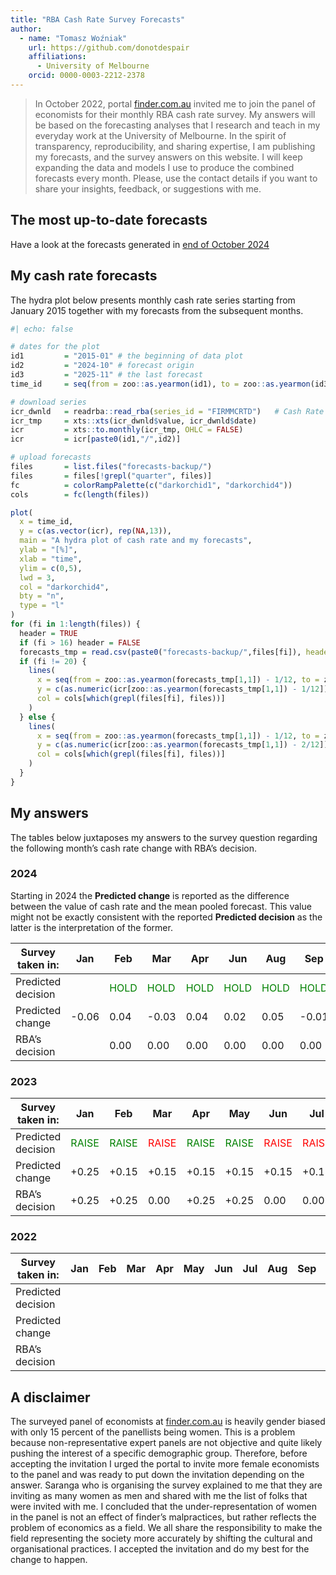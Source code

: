 ```yaml
---
title: "RBA Cash Rate Survey Forecasts"
author: 
  - name: "Tomasz Woźniak"
    url: https://github.com/donotdespair
    affiliations:
      - University of Melbourne
    orcid: 0000-0003-2212-2378
---
```


> In October 2022, portal [finder.com.au](https://www.finder.com.au/rba-cash-rate) invited me to join the panel of economists for their monthly RBA cash rate survey. My answers will be based on the forecasting analyses that I research and teach in my everyday work at the University of Melbourne. In the spirit of transparency, reproducibility, and sharing expertise, I am publishing my forecasts, and the survey answers on this website. I will keep expanding the data and models I use to produce the combined forecasts every month. Please, use the contact details if you want to share your insights, feedback, or suggestions with me.

## The most up-to-date forecasts

Have a look at the forecasts generated in [end of October 2024](2024_10.qmd)

## My cash rate forecasts

The hydra plot below presents monthly cash rate series starting from January 2015 together with my forecasts from the subsequent months.

```r
#| echo: false

# dates for the plot
id1         = "2015-01" # the beginning of data plot
id2         = "2024-10" # forecast origin
id3         = "2025-11" # the last forecast
time_id     = seq(from = zoo::as.yearmon(id1), to = zoo::as.yearmon(id3), by = 1/12)

# download series
icr_dwnld   = readrba::read_rba(series_id = "FIRMMCRTD")   # Cash Rate Target
icr_tmp     = xts::xts(icr_dwnld$value, icr_dwnld$date)
icr         = xts::to.monthly(icr_tmp, OHLC = FALSE)
icr         = icr[paste0(id1,"/",id2)]

# upload forecasts
files       = list.files("forecasts-backup/")
files       = files[!grepl("quarter", files)]
fc          = colorRampPalette(c("darkorchid1", "darkorchid4"))
cols        = fc(length(files))

plot(
  x = time_id, 
  y = c(as.vector(icr), rep(NA,13)), 
  main = "A hydra plot of cash rate and my forecasts",
  ylab = "[%]", 
  xlab = "time", 
  ylim = c(0,5),
  lwd = 3, 
  col = "darkorchid4",
  bty = "n", 
  type = "l"
)
for (fi in 1:length(files)) {
  header = TRUE
  if (fi > 16) header = FALSE
  forecasts_tmp = read.csv(paste0("forecasts-backup/",files[fi]), header = header)[,1:2]
  if (fi != 20) {
    lines( 
      x = seq(from = zoo::as.yearmon(forecasts_tmp[1,1]) - 1/12, to = zoo::as.yearmon(tail(forecasts_tmp[,1], 1)), by = 1/12),
      y = c(as.numeric(icr[zoo::as.yearmon(forecasts_tmp[1,1]) - 1/12]), forecasts_tmp[,2]),
      col = cols[which(grepl(files[fi], files))]
    )
  } else {
    lines( 
      x = seq(from = zoo::as.yearmon(forecasts_tmp[1,1]) - 1/12, to = zoo::as.yearmon(tail(forecasts_tmp[,1], 1)), by = 1/12),
      y = c(as.numeric(icr[zoo::as.yearmon(forecasts_tmp[1,1]) - 2/12]), forecasts_tmp[,2]),
      col = cols[which(grepl(files[fi], files))]
    )
  }
}

```

## My answers

The tables below juxtaposes my answers to the survey question regarding the following month's cash rate change with RBA's decision.

### 2024

Starting in 2024 the **Predicted change** is reported as the difference between the value of cash rate and the mean pooled forecast. This value might not be exactly consistent with the reported **Predicted decision** as the latter is the interpretation of the former.

| Survey taken in: | Jan | Feb | Mar | Apr | Jun | Aug | Sep | Nov | Dec |
|--------|--------|--------|--------|--------|--------|--------|--------|--------|--------|
| Predicted decision |  | <font color="green">HOLD</font> | <font color="green">HOLD</font> | <font color="green">HOLD</font> | <font color="green">HOLD</font> | <font color="green">HOLD</font> | <font color="green">HOLD</font> | HOLD |  |
| Predicted change | -0.06 | 0.04 | -0.03 | 0.04 | 0.02 | 0.05 | -0.01 | -0.02 |  |
| RBA's decision |  | 0.00 | 0.00 | 0.00 | 0.00 | 0.00 | 0.00 |  |  |

### 2023

| Survey taken in: | Jan | Feb | Mar | Apr | May | Jun | Jul | Aug | Sep | Oct | Nov |
|------|------|------|------|------|------|------|------|------|------|------|------|
| Predicted decision | <font color="green">RAISE</font> | <font color="green">RAISE</font> | <font color="red">RAISE</font> | <font color="green">RAISE</font> | <font color="green">RAISE</font> | <font color="red">RAISE</font> | <font color="red">RAISE</font> | <font color="green">HOLD</font> | <font color="green">HOLD</font> | <font color="red">HOLD</font> | <font color="green">HOLD</font> |
| Predicted change | +0.25 | +0.15 | +0.15 | +0.15 | +0.15 | +0.15 | +0.15 | 0.00 | 0.00 | 0.00 | 0.00 |
| RBA's decision | +0.25 | +0.25 | 0.00 | +0.25 | +0.25 | 0.00 | 0.00 | 0.00 | 0.00 | +0.25 | 0.00 |

### 2022

| Survey taken in: | Jan | Feb | Mar | Apr | May | Jun | Jul | Aug | Sep | Oct | Nov |
|------|------|------|------|------|------|------|------|------|------|------|------|
| Predicted decision |  |  |  |  |  |  |  |  |  | <font color="green">RAISE</font> | <font color="green">RAISE</font> |
| Predicted change |  |  |  |  |  |  |  |  |  | +0.5 | +0.25 |
| RBA's decision |  |  |  |  |  |  |  |  |  | +0.25 | +0.25 |

## A disclaimer

The surveyed panel of economists at [finder.com.au](https://www.finder.com.au/rba-cash-rate) is heavily gender biased with only 15 percent of the panellists being women. This is a problem because non-representative expert panels are not objective and quite likely pushing the interest of a specific demographic group. Therefore, before accepting the invitation I urged the portal to invite more female economists to the panel and was ready to put down the invitation depending on the answer. Saranga who is organising the survey explained to me that they are inviting as many women as men and shared with me the list of folks that were invited with me. I concluded that the under-representation of women in the panel is not an effect of finder's malpractices, but rather reflects the problem of economics as a field. We all share the responsibility to make the field representing the society more accurately by shifting the cultural and organisational practices. I accepted the invitation and do my best for the change to happen.
